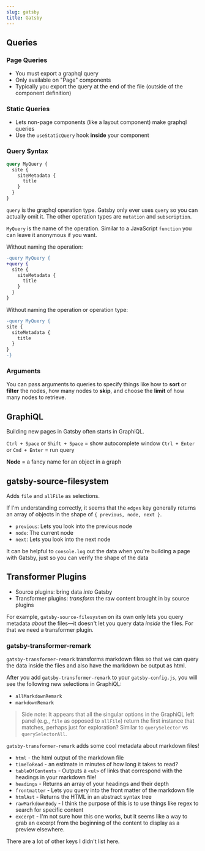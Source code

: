 ```yaml
---
slug: gatsby
title: Gatsby
---
```


## Queries

### Page Queries

- You must export a graphql query
- Only available on "Page" components
- Typically you export the query at the end of the file (outside of the component definition)

### Static Queries

- Lets non-page components (like a layout component) make graphql queries
- Use the `useStaticQuery` hook **inside** your component

### Query Syntax

```graphql
query MyQuery {
  site {
    siteMetadata {
      title
    }
  }
}
```

`query` is the graphql operation type. Gatsby only ever uses `query` so you can actually omit it. The other operation types are `mutation` and `subscription`.

`MyQuery` is the name of the operation. Similar to a JavaScript `function` you can leave it anonymous if you want.

Without naming the operation:

```diff
-query MyQuery {
+query {
  site {
    siteMetadata {
      title
    }
  }
}
```

Without naming the operation or operation type:

```diff
-query MyQuery {
site {
  siteMetadata {
    title
  }
}
-}
```

### Arguments

You can pass arguments to queries to specify things like how to **sort** or **filter** the nodes, how many nodes to **skip**, and choose the **limit** of how many nodes to retrieve.

## GraphiQL

Building new pages in Gatsby often starts in GraphiQL.

`Ctrl + Space` or `Shift + Space` = show autocomplete window
`Ctrl + Enter` or `Cmd + Enter` = run query

**Node** = a fancy name for an object in a graph

## gatsby-source-filesystem

Adds `file` and `allFile` as selections.

If I'm understanding correctly, it seems that the `edges` key generally returns an array of objects in the shape of `{ previous, node, next }`.

- `previous`: Lets you look into the previous node
- `node`: The current node
- `next`: Lets you look into the next node

It can be helpful to `console.log` out the data when you're building a page with Gatsby, just so you can verify the shape of the data

## Transformer Plugins

- Source plugins: bring data _into_ Gatsby
- Transformer plugins: _transform_ the raw content brought in by source plugins

For example, `gatsby-source-filesystem` on its own only lets you query metadata _about_ the files—it doesn't let you query data _inside_ the files. For that we need a transformer plugin.

### gatsby-transformer-remark

`gatsby-transformer-remark` transforms markdown files so that we can query the data inside the files and also have the markdown be output as html.

After you add `gatsby-transformer-remark` to your `gatsby-config.js`, you will see the following new selections in GraphiQL:

- `allMarkdownRemark`
- `markdownRemark`

> Side note: It appears that all the singular options in the GraphiQL left panel (e.g., `file` as opposed to `allFile`) return the first instance that matches, perhaps just for exploration? Similar to `querySelector` vs `querySelectorAll`.

`gatsby-transformer-remark` adds some cool metadata about markdown files!

- `html` - the html output of the markdown file
- `timeToRead` - an estimate in minutes of how long it takes to read?
- `tableOfContents` - Outputs a `<ul>` of links that correspond with the headings in your markdown file!
- `headings` - Returns an array of your headings and their depth
- `frontmatter` - Lets you query into the front matter of the markdown file
- `htmlAst` - Returns the HTML in an abstract syntax tree
- `rawMarkdownBody` - I think the purpose of this is to use things like regex to search for specific content
- `excerpt` - I'm not sure how this one works, but it seems like a way to grab an excerpt from the beginning of the content to display as a preview elsewhere.

There are a lot of other keys I didn't list here.
